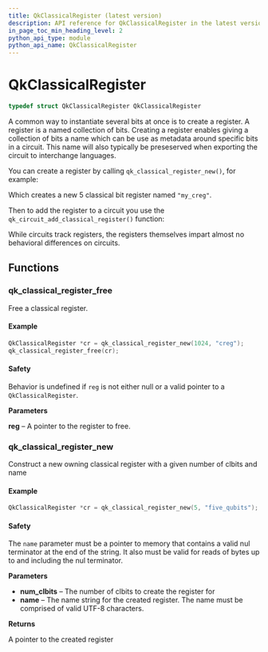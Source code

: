 ```yaml
---
title: QkClassicalRegister (latest version)
description: API reference for QkClassicalRegister in the latest version of qiskit-c
in_page_toc_min_heading_level: 2
python_api_type: module
python_api_name: QkClassicalRegister
---
```


# QkClassicalRegister

```c
typedef struct QkClassicalRegister QkClassicalRegister
```

A common way to instantiate several bits at once is to create a register. A register is a named collection of bits. Creating a register enables giving a collection of bits a name which can be use as metadata around specific bits in a circuit. This name will also typically be preseserved when exporting the circuit to interchange languages.

You can create a register by calling `qk_classical_register_new()`, for example:

Which creates a new 5 classical bit register named `"my_creg"`.

Then to add the register to a circuit you use the `qk_circuit_add_classical_register()` function:

While circuits track registers, the registers themselves impart almost no behavioral differences on circuits.

## Functions

### qk\_classical\_register\_free

<Function id="qk_classical_register_free" signature="void qk_classical_register_free(QkClassicalRegister *reg)">
  Free a classical register.

  <span id="group__QkClassicalRegister_1autotoc_md8" />

  #### Example

  ```c
  QkClassicalRegister *cr = qk_classical_register_new(1024, "creg");
  qk_classical_register_free(cr);
  ```

  <span id="group__QkClassicalRegister_1autotoc_md9" />

  #### Safety

  <span id="group__QkClassicalRegister_1autotoc_md9" />

  Behavior is undefined if `reg` is not either null or a valid pointer to a `QkClassicalRegister`.

  **Parameters**

  **reg** – A pointer to the register to free.
</Function>

### qk\_classical\_register\_new

<Function id="qk_classical_register_new" signature="QkClassicalRegister *qk_classical_register_new(uint32_t num_clbits, const char *name)">
  Construct a new owning classical register with a given number of clbits and name

  <span id="group__QkClassicalRegister_1autotoc_md10" />

  #### Example

  ```c
  QkClassicalRegister *cr = qk_classical_register_new(5, "five_qubits");
  ```

  <span id="group__QkClassicalRegister_1autotoc_md11" />

  #### Safety

  <span id="group__QkClassicalRegister_1autotoc_md11" />

  The `name` parameter must be a pointer to memory that contains a valid nul terminator at the end of the string. It also must be valid for reads of bytes up to and including the nul terminator.

  **Parameters**

  *   **num\_clbits** – The number of clbits to create the register for
  *   **name** – The name string for the created register. The name must be comprised of valid UTF-8 characters.

  **Returns**

  A pointer to the created register
</Function>

